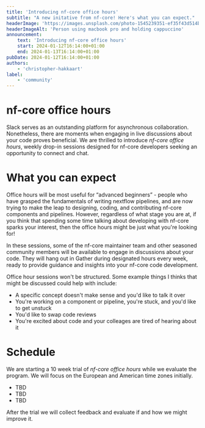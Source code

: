 ```yaml
---
title: 'Introducing nf-core office hours'
subtitle: "A new initative from nf-core! Here's what you can expect."
headerImage: 'https://images.unsplash.com/photo-1545239351-ef35f43d514b'
headerImageAlt: 'Person using macbook pro and holding cappuccino'
announcement:
    text: 'Introducing nf-core office hours'
    start: 2024-01-12T16:14:00+01:00
    end: 2024-01-13T16:14:00+01:00
pubDate: 2024-01-12T16:14:00+01:00
authors:
    - 'christopher-hakkaart'
label:
    - 'community'
---
```


# nf-core office hours

Slack serves as an outstanding platform for asynchronous collaboration.
Nonetheless, there are moments when engaging in live discussions about your code proves beneficial.
We are thrilled to introduce _nf-core office hours_, weekly drop-in sessions designed for nf-core developers seeking an opportunity to connect and chat.

# What you can expect

Office hours will be most useful for “advanced beginners” - people who have grasped the fundamentals of writing nextflow pipelines, and are now trying to make the leap to designing, coding, and contributing nf-core components and pipelines.
However, regardless of what stage you are at, if you think that spending some time talking about developing with nf-core sparks your interest, then the office hours might be just what you're looking for!

In these sessions, some of the nf-core maintainer team and other seasoned community members will be available to engage in discussions about your code.
They will hang out in Gather during designated hours every week, ready to provide guidance and insights into your nf-core code development.

Office hour sessions won't be structured.
Some example things I thinks that might be discussed could help with include:

-   A specific concept doesn't make sense and you'd like to talk it over
-   You're working on a component or pipeline, you're stuck, and you'd like to get unstuck
-   You'd like to swap code reviews
-   You're excited about code and your colleages are tired of hearing about it

# Schedule

We are starting a 10 week trial of _nf-core office hours_ while we evaluate the program.
We will focus on the European and American time zones initially.

-   TBD
-   TBD
-   TBD

After the trial we will collect feedback and evaluate if and how we might improve it.
